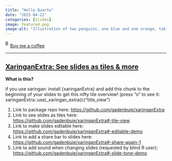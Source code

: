 ```yaml
---
title: "Hello Quarto"
date: "2025-04-22"
categories: [slides]
image: featured.png
image-alt: "Illustration of two penguins, one blue and one orange, taking a selfie with a selfie stick. The moon in the background looks like the Quarto logo."
---
```



<link href="https://fonts.googleapis.com/css?family=Cookie" rel="stylesheet"><a class="bmc-button" target="_blank" href="https://www.buymeacoffee.com/JoscelinRocha">![Buy me a coffee](https://cdn.buymeacoffee.com/buttons/bmc-new-btn-logo.svg){alt="Buy me a coffee" width="15" height="21"}Buy me a coffee</a>

------------------------------------------------------------------------


## [XaringanExtra: See slides as tiles & more](https://github.com/gadenbuie/xaringanExtra#-tile-view)

**What is this?**

if you use xaringan: install {xaringanExtra} and add this chunk to the
beginning of your slides to get this nifty tile overview! (press "o" to
see it: xaringanExtra::use)\_xaringan_extra(c("title_view")

1.  Link to package repo here:
    <https://github.com/gadenbuie/xaringanExtra>
2.  Link to see slides as tiles here:
    <https://github.com/gadenbuie/xaringanExtra#-tile-view>
3.  Link to make slides editable here:
    <https://github.com/gadenbuie/xaringanExtra#-editable-demo>
4.  Link to add a share bar to slides here:
    <https://github.com/gadenbuie/xaringanExtra#-share-again-1>
5.  Link to add sound when changing slides (requested by blind R user):
    <https://github.com/gadenbuie/xaringanExtra#-slide-tone-demo>